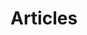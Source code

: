 

<Meta title="Alumni News" />

# Articles

<Canvas>
  <Story name="Alumni News">
    <div className="article-list">
      <Article
        imageUrl="https://placekitten.com/120/200"
        title="Article 1"
        subtitle="Subtitle here"
      />
      <Article
        imageUrl="https://placekitten.com/580/548"
        title="Article 2"
        subtitle="Subtitle here"
      />
      <Article
        imageUrl="https://placekitten.com/120/200"
        title="Article 3"
        subtitle="Subtitle here"
      />
    </div>
  </Story>
</Canvas>
